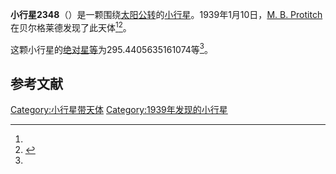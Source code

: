 {{Infobox planet
| bgcolour = #FFFFC0
| name = 2348 Michkovitch
| symbol = 
| image = 
| caption = 
| discovery = yes
| discovery_ref = 
| discoverer = [[M._B._Protitch|M. B. Protitch]]
| discovery_site = [[贝尔格莱德|贝尔格莱德]] 
| discovered = 1939年1月10日
| designations = yes
| mp_name = 
| named_after = 
| alt_names = 1939 AA/ 1958 GR / 1965 DA / 1975 XA5 / 1978 QH1
| mp_category = [[主带小行星|主带小行星]]
| orbit_ref = <ref name="a">[http://ssd.jpl.nasa.gov/sbdb.cgi?sstr=2348 2348 Michkovitch] {{Wayback|url=http://ssd.jpl.nasa.gov/sbdb.cgi?sstr=2348 |date=20201020040042 }}，小行星數據庫瀏覽器（JPL Small-Body Database Browser）－[[美国国家航空航天局|美国国家航空航天局]]喷气推进实验室</ref>
| epoch = 2456400.5 (2013年4月18日更新)
| aphelion = {{convert|2.808754053085156|AU|km|3|abbr=on|lk=out}}
| perihelion = {{convert|1.985225020834064|AU|km|3|abbr=on}}
| semimajor = {{convert|2.39698953695961|AU|km|3|abbr=on}}
| eccentricity = 0.171784027
| period = 1355.494109 [[日|日]]<br />3.71[[儒略年|儒略年]]
| avg_speed = 
| inclination = 4.671140929638375
| asc_node = 186.3965259569239
| mean_anomaly = 
| arg_peri = 295.4405635161074
| satellites = 
| physical_characteristics = yes
| dimensions = 
| mass = 
| density = 
| surface_grav = 
| escape_velocity = 
| sidereal_day = 
| axial_tilt = 
| pole_ecliptic_lat = 
| pole_ecliptic_lon = 
| albedo = 
| temperatures= 
| temp_name1 = 
| mean_temp_1 = 
| max_temp_1 = 
| temp_name2 = 
| max_temp_2 = 
| spectral_type = 
| abs_magnitude = 295.4405635161074
}}

'''小行星2348'''（{{lang-en|2348 Michkovitch}}）是一颗围绕[[太阳|太阳]][[公转|公转]]的[[小行星|小行星]]。1939年1月10日，[[M._B._Protitch|M. B. Protitch]]在贝尔格莱德发现了此天体<ref name="a" /><ref>{{cite news|title=小行星列表|url=http://cfa-www.harvard.edu/iau/lists/NumberedMPs.txt|accessdate=2013-07-08|newspaper=哈佛大学|archive-date=2008-05-17|archive-url=https://web.archive.org/web/20080517010638/http://cfa-www.harvard.edu/iau/lists/NumberedMPs.txt|dead-url=no}}</ref>。

这颗小行星的[[绝对星等|绝对星等]]为295.4405635161074等<ref name="a" />。

==参考文献==
{{reflist}}
{{Minor Planet Number|[[小行星2347|小行星2347]]|[[小行星2349|小行星2349]]}}

{{小天体}}

[[Category:小行星带天体|Category:小行星带天体]]
[[Category:1939年发现的小行星|Category:1939年发现的小行星]]

{{asteroid-stub}}